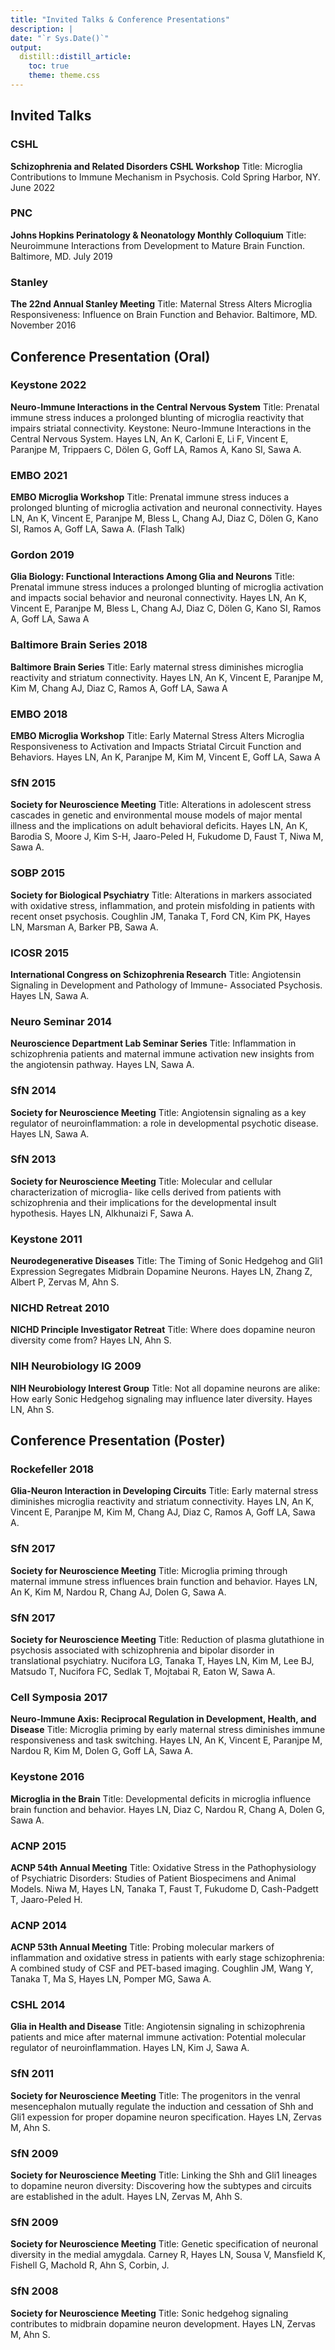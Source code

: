 ```yaml
---
title: "Invited Talks & Conference Presentations"
description: |
date: "`r Sys.Date()`"
output:
  distill::distill_article:
    toc: true
    theme: theme.css
---
```


## Invited Talks

### CSHL
**Schizophrenia and Related Disorders CSHL Workshop** Title: Microglia Contributions to Immune Mechanism in Psychosis. Cold Spring Harbor, NY. June 2022

### PNC
**Johns Hopkins Perinatology & Neonatology Monthly Colloquium** Title: Neuroimmune Interactions from Development to Mature Brain Function. Baltimore, MD. July 2019

### Stanley
**The 22nd Annual Stanley Meeting** Title: Maternal Stress Alters Microglia Responsiveness: Influence on Brain Function and Behavior. Baltimore, MD. November 2016

## Conference Presentation (Oral)
### Keystone 2022
**Neuro-Immune Interactions in the Central Nervous System** Title: Prenatal immune stress induces a prolonged blunting of microglia reactivity that impairs striatal connectivity. Keystone: Neuro-Immune Interactions in the Central Nervous System. Hayes LN, An K, Carloni E, Li F, Vincent E, Paranjpe M, Trippaers C, Dölen G, Goff LA, Ramos A, Kano SI, Sawa A.

### EMBO 2021
**EMBO Microglia Workshop** Title: Prenatal immune stress induces a prolonged blunting of microglia activation and neuronal connectivity. Hayes LN, An K, Vincent E, Paranjpe M, Bless L, Chang AJ, Diaz C, Dölen G, Kano SI, Ramos A, Goff LA, Sawa A. (Flash Talk)

### Gordon 2019
**Glia Biology: Functional Interactions Among Glia and Neurons** Title: Prenatal immune stress induces a prolonged blunting of microglia activation and impacts social behavior and neuronal connectivity. Hayes LN, An K, Vincent E, Paranjpe M, Bless L, Chang AJ, Diaz C, Dölen G, Kano SI, Ramos A, Goff LA, Sawa A

### Baltimore Brain Series 2018
**Baltimore Brain Series** Title: Early maternal stress diminishes microglia reactivity and striatum connectivity. Hayes LN, An K, Vincent E, Paranjpe M, Kim M, Chang AJ, Diaz C, Ramos A, Goff LA, Sawa A

### EMBO 2018
**EMBO Microglia Workshop** Title: Early Maternal Stress Alters Microglia Responsiveness to Activation and Impacts Striatal Circuit Function and Behaviors. Hayes LN, An K, Paranjpe M, Kim M, Vincent E, Goff LA, Sawa A

### SfN 2015
**Society for Neuroscience Meeting** Title: Alterations in adolescent stress cascades in genetic and environmental mouse models of major mental illness and the implications on adult behavioral deficits. Hayes LN, An K, Barodia S, Moore J, Kim S-H, Jaaro-Peled H, Fukudome D, Faust T, Niwa M, Sawa A.

### SOBP 2015
**Society for Biological Psychiatry** Title: Alterations in markers associated with oxidative stress, inflammation, and protein misfolding in patients with recent onset psychosis. Coughlin JM, Tanaka T, Ford CN, Kim PK, Hayes LN, Marsman A, Barker PB, Sawa A.

### ICOSR 2015
**International Congress on Schizophrenia Research** Title: Angiotensin Signaling in Development and Pathology of Immune- Associated Psychosis. Hayes LN, Sawa A.

### Neuro Seminar 2014
**Neuroscience Department Lab Seminar Series** Title: Inflammation in schizophrenia patients and maternal immune activation new insights from the angiotensin pathway. Hayes LN, Sawa A.

### SfN 2014
**Society for Neuroscience Meeting** Title: Angiotensin signaling as a key regulator of neuroinflammation: a role in developmental psychotic disease. Hayes LN, Sawa A.

### SfN 2013
**Society for Neuroscience Meeting** Title: Molecular and cellular characterization of microglia- like cells derived from patients with schizophrenia and their implications for the developmental insult hypothesis. Hayes LN, Alkhunaizi F, Sawa A.

### Keystone 2011
**Neurodegenerative Diseases** Title: The Timing of Sonic Hedgehog and Gli1 Expression Segregates Midbrain Dopamine Neurons. Hayes LN, Zhang Z, Albert P, Zervas M, Ahn S.

### NICHD Retreat 2010
**NICHD Principle Investigator Retreat** Title: Where does dopamine neuron diversity come from? Hayes LN, Ahn S.

### NIH Neurobiology IG 2009
**NIH Neurobiology Interest Group** Title: Not all dopamine neurons are alike: How early Sonic Hedgehog signaling may influence later diversity. Hayes LN, Ahn S.

## Conference Presentation (Poster)
### Rockefeller 2018
**Glia-Neuron Interaction in Developing Circuits** Title: Early maternal stress diminishes microglia reactivity and striatum connectivity. Hayes LN, An K, Vincent E, Paranjpe M, Kim M, Chang AJ, Diaz C, Ramos A, Goff LA, Sawa A.

### SfN 2017
**Society for Neuroscience Meeting** Title: Microglia priming through maternal immune stress influences brain function and behavior. Hayes LN, An K, Kim M, Nardou R, Chang AJ, Dolen G, Sawa A.

### SfN 2017
**Society for Neuroscience Meeting** Title: Reduction of plasma glutathione in psychosis associated with schizophrenia and bipolar disorder in translational psychiatry. Nucifora LG, Tanaka T, Hayes LN, Kim M, Lee BJ, Matsudo T, Nucifora FC, Sedlak T, Mojtabai R, Eaton W, Sawa A.

### Cell Symposia 2017
**Neuro-Immune Axis: Reciprocal Regulation in Development, Health, and Disease** Title: Microglia priming by early maternal stress diminishes immune responsiveness and task switching. Hayes LN, An K, Vincent E, Paranjpe M, Nardou R, Kim M, Dolen G, Goff LA, Sawa A.

### Keystone 2016
**Microglia in the Brain** Title: Developmental deficits in microglia influence brain function and behavior. Hayes LN, Diaz C, Nardou R, Chang A, Dolen G, Sawa A.

### ACNP 2015
**ACNP 54th Annual Meeting** Title: Oxidative Stress in the Pathophysiology of Psychiatric Disorders: Studies of Patient Biospecimens and Animal Models. Niwa M, Hayes LN, Tanaka T, Faust T, Fukudome D, Cash-Padgett T, Jaaro-Peled H.

### ACNP 2014
**ACNP 53th Annual Meeting** Title: Probing molecular markers of inflammation and oxidative stress in patients with early stage schizophrenia: A combined study of CSF and PET-based imaging. Coughlin JM, Wang Y, Tanaka T, Ma S, Hayes LN, Pomper MG, Sawa A.

### CSHL 2014
**Glia in Health and Disease** Title: Angiotensin signaling in schizophrenia patients and mice after maternal immune activation: Potential molecular regulator of neuroinflammation. Hayes LN, Kim J, Sawa A.

### SfN 2011
**Society for Neuroscience Meeting** Title: The progenitors in the venral mesencephalon mutually regulate the induction and cessation of Shh and Gli1 expession for proper dopamine neuron specification. Hayes LN, Zervas M, Ahn S.

### SfN 2009
**Society for Neuroscience Meeting** Title: Linking the Shh and Gli1 lineages to dopamine neuron diversity: Discovering how the subtypes and circuits are established in the adult. Hayes LN, Zervas M, Ahh S.

### SfN 2009
**Society for Neuroscience Meeting** Title: Genetic specification of neuronal diversity in the medial amygdala. Carney R, Hayes LN, Sousa V, Mansfield K, Fishell G, Machold R, Ahn S, Corbin, J.

### SfN 2008
**Society for Neuroscience Meeting** Title: Sonic hedgehog signaling contributes to midbrain dopamine neuron development. Hayes LN, Zervas M, Ahn S.